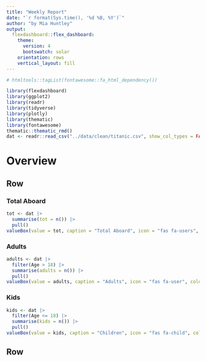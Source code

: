 ```yaml
---
title: "Weekly Report"
date: "`r format(Sys.time(), '%d %B, %Y')`"
author: "by Mia Huntley"
output: 
  flexdashboard::flex_dashboard:
    theme:
      version: 4
      bootswatch: solar
    orientation: rows
    vertical_layout: fill
---
```


```r
# htmltools::tagList(fontawesome::fa_html_dependency())
```

```r
library(flexdashboard)
library(ggplot2)
library(readr)
library(tidyverse)
library(plotly)
library(thematic)
library(fontawesome)
thematic::thematic_rmd()
dat <- readr::read_csv("../data/clean/titanic.csv", show_col_types = FALSE)
```

Overview {data-icon="fa-compass"}
==========================================
Row {data-width=100}
------------------------------------------
### Total Aboard
```r
tot <- dat |>
  summarise(tot = n()) |>
  pull()
valueBox(value = tot, caption = "Total Aboard", icon = "fas fa-users", color = "primary")
```

### Adults
```r
adults <- dat |>
  filter(Age > 18) |>
  summarise(adults = n()) |>
  pull()
valueBox(value = adults, caption = "Adults", icon = "fas fa-user", color = "success")
```

### Kids
```r
kids <- dat |>
  filter(Age <= 18) |>
  summarise(kids = n()) |>
  pull()
valueBox(value = kids, caption = "Children", icon = "fas fa-child", color = "info")
```

Row
----------------------------------------
